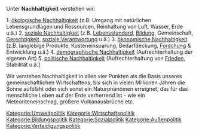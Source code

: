 Unter '''Nachhaltigkeit''' verstehen wir:

1. [[ökologische Nachhaltigkeit]] (z.B. Umgang mit natürlichen Lebensgrundlagen und Ressourcen, Reinhaltung von Luft, Wasser, Erde u.ä.)
2. [[soziale Nachhaltigkeit]] (z.B. [[Lebensstandard]], [[Bildung]], Gemeinschaft, [[Gerechtigkeit]], [[soziale Verantwortung]] u.ä.)
3. [[ökonomische Nachhaltigkeit]] (z.B. langlebige Produkte, Kosteneinsparung, Bedarfdeckung, [[Forschung]] & Entwicklung u.ä.)
4. [[demographische Nachhaltigkeit]] (Aufrechterhaltung der eigenen Art)
5. [[politische Nachhaltigkeit]] (Aufrechterhaltung von [[Frieden]], Stabilität u.ä.] 

Wir verstehen Nachhaltigkeit in allen vier Punkten als die Basis unseres gemeinschaftlichen Wirtschaftens, bis sich in vielen Millionen Jahren die Sonne aufbläht oder sich sonst ein Naturphänomen erreignet, das für das menschliche Leben auf der Erde verherrend ist - wie ein Meteoriteneinschlag, größere Vulkanausbrüche etc.

[[Kategorie:Umweltpolitik]]
[[Kategorie:Wirtschaftspolitik]]
[[Kategorie:Bildungspolitik]]
[[Kategorie:Sozialpolitik]]
[[Kategorie:Außenpolitik]]
[[Kategorie:Verteidigungspolitik]]